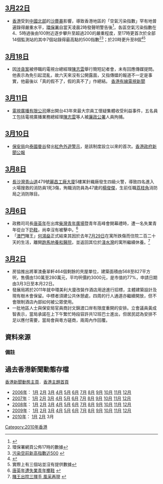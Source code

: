 ==[[3月22日|3月22日]]==
* [[香港|香港]]受到[[中國|中國]][[華北|北部]]的[[沙塵暴|沙塵暴]]影響，導致香港地區的「空氣污染指數」罕有地普遍錄得嚴重水平，[[環境保護署_(香港)|環保署]]自當天凌晨2時發聲明警告後<ref>{{Cite web |url=http://www.info.gov.hk/gia/general/201003/22/P201003220014.htm|title=受華北沙塵天氣影響　空氣污染指數預料升至甚高水平|accessdate=2010-03-22|publisher=環保署|date=2010-03-22}}</ref>，各區空氣污染指數在4、5時過後由100附近逐步攀升至超過200的嚴重程度，至17時更首次於全部14個監測站的其中7個站錄得最高點的500指數<ref>環保署網頁公佈17時的數據</REF><ref>[http://hk.news.yahoo.com/article/100322/4/h4ry.html 污染空前新高指數近500 ] {{webarchive|url=https://archive.is/20100325093117/http://hk.news.yahoo.com/article/100322/4/h4ry.html |date=2010-03-25 }} </ref>；於20時更升至8個<ref>{{Cite web |url=http://www.info.gov.hk/gia/api/201003/22/P201003220264.htm|title=環境保護署於２０１０年３月２２日（星期一）　２０時４０分公布的空氣污染指數（ＡＰＩ）|accessdate=2010-03-22|publisher=環保署|date=2010-03-22}}</ref><ref group="註">實際上有三個站並沒有提供數據</ref>

==[[3月18日|3月18日]]==
*因[[威遠行動|涉貪案]]被停職的電視台總經理[[陳志雲|陳志雲]]舉行簡短記者會，未有回應傳媒提問。他表示為免引起混亂，故六天來沒有公開露面，又指傳媒的報道不一定是事實，他最後以「真的假不了，假的真不了」作總結。 [http://cablenews.i-cable.com/webapps/news_video/index.php?news_id=328302 香港有線電視新聞]

==[[3月11日|3月11日]]==
*[[電視廣播有限公司|電視廣播有限公司]]爆出開台43年來最大宗員工懷疑集體收受利益事件，五名員工包括電視廣播業務總經理[[陳志雲|陳志雲]]等人被[[廉政公署|廉政公署]]人員拘捕。{{Fact|time=2010-03-19T08:32:22+00:00}}

==[[3月10日|3月10日]]==
* [[保安局_(香港)|保安局]]向[[泰國|泰國]][[曼谷|曼谷]]發出[[外遊警示制度|紅色外遊警示]]，是該制度設立以來的首次。[https://web.archive.org/web/20100316070501/http://www.info.gov.hk/gia/general/201003/10/P201003100249.htm 香港政府新聞公報]

==[[3月8日|3月8日]]==
*[[長沙灣|長沙灣]][[青山道|青山道]]479號[[麗昌工廠大廈|麗昌工廠大廈]]5樓某針織廠發生四級火警，導致四名進入火場搜救的消防員1死3傷，殉職消防員為47歲的[[楊俊傑|楊俊傑]]，生前任職[[荔枝角|荔枝角]]消防局之消防隊目。{{Fact|time=2010-03-19T08:32:22+00:00}}

==[[3月6日|3月6日]]==
*政務司司長[[唐英年|唐英年]]在出席[[柴灣|柴灣]][[青年廣場|青年廣場]]暨青年高峰會開幕禮時，遭一名失業青年從台下[[扔鞋|扔鞋]]，尚幸沒有被擊中。<ref>[http://hk.news.yahoo.com/article/100306/4/gvpm.html 唐英年遭失業青年擲鞋] {{webarchive|url=https://web.archive.org/web/20100309132827/http://hk.news.yahoo.com/article/100306/4/gvpm.html |date=2010-03-09 }}</ref>
*「[[澳門|澳門]]賭王」[[何鴻燊|何鴻燊]]正式結束其因於去年[[7月29日|7月29日]]在寓所跌傷而住院二百二十天的生活，離開[[跑馬地|跑馬地]][[養和醫院|養和醫院]]，並返回其位於[[淺水灣|淺水灣]]的寓所繼續休養。<ref>[http://hk.news.yahoo.com/article/100306/3/gvy7.html 賭王出院三揮手 風采再現] {{webarchive|url=https://web.archive.org/web/20100309122313/http://hk.news.yahoo.com/article/100306/3/gvy7.html |date=2010-03-09 }}</ref>

==[[3月2日|3月2日]]==
*房協推出將軍澳叠翠軒464個剩餘的夾屋單位，建築面積由568至827平方呎，售價由130萬至280萬元，平均呎價約3000元，是市值的77%，申請日期由3月3日至本月22日。{{Fact|time=2010-03-19T08:32:22+00:00}}
*發展局將於2011年就中環美利大廈改裝作酒店用途進行招標，主體建築設計及現有樹木會保留。中標者須建公共休憩處，四周的行人通道亦繼續開放，但不會限制酒店內部如何被公眾使用。 {{Fact|time=2010-03-19T08:32:22+00:00}}
*一批地區人士與保安局官員商討文錦渡口岸有限度重開的安排。立會議員黃成智表示，當局承諾在上下午繁忙時段容許共12班巴士進出，但居民認為安排不足以應付需要，當局會與粵方磋商，兩周內作回覆。{{Fact|time=2010-03-19T08:32:22+00:00}}

==資料來源==
{{reflistH}}
<references/>
===備註===
<references group="註"/>
{{reflistF}}

==過去香港新聞動態存檔==
[[Portal:香港新聞動態|香港新聞動態主頁]]．[[Portal:香港|香港主題首頁]]

* [[香港2006年|2006年]]： [[香港2006年1月|1月]] [[香港2006年2月|2月]] [[香港2006年3月|3月]] [[香港2006年4月|4月]] [[香港2006年5月|5月]] [[香港2006年6月|6月]] [[香港2006年7月|7月]] [[香港2006年8月|8月]] [[香港2006年9月|9月]] [[香港2006年10月|10月]] [[香港2006年11月|11月]] [[香港2006年12月|12月]]
* [[香港2007年|2007年]]： [[香港2007年1月|1月]] [[香港2007年2月|2月]] [[香港2007年3月|3月]] [[香港2007年4月|4月]] [[香港2007年5月|5月]] [[香港2007年6月|6月]] [[香港2007年7月|7月]] [[香港2007年8月|8月]] [[香港2007年9月|9月]] [[香港2007年10月|10月]] [[香港2007年11月|11月]] [[香港2007年12月|12月]] 
* [[香港2008年|2008年]]： [[香港2008年1月|1月]] [[香港2008年2月|2月]] [[香港2008年3月|3月]] [[香港2008年4月|4月]]  [[香港2008年5月|5月]] [[香港2008年6月|6月]] [[香港2008年7月|7月]] [[香港2008年8月|8月]] [[香港2008年9月|9月]] [[香港2008年10月|10月]] [[香港2008年11月|11月]] [[香港2008年12月|12月]]
* [[香港2009年|2009年]]： [[香港2009年1月|1月]] [[香港2009年2月|2月]] [[香港2009年3月|3月]] [[香港2009年4月|4月]]  [[香港2009年5月|5月]] [[香港2009年6月|6月]] [[香港2009年7月|7月]] [[香港2009年8月|8月]] [[香港2009年9月|9月]] [[香港2009年10月|10月]] [[香港2009年11月|11月]] [[香港2009年12月|12月]]
* [[香港2010年|2010年]]： [[香港2010年1月|1月]] [[香港2010年2月|2月]] 3月
<noinclude>
[[Category:2010年香港|Category:2010年香港]]
</noinclude>